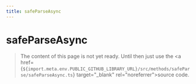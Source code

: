 ```yaml
---
title: safeParseAsync
---
```


# safeParseAsync

> The content of this page is not yet ready. Until then just use the <a href={`${import.meta.env.PUBLIC_GITHUB_LIBRARY_URL}/src/methods/safeParse/safeParseAsync.ts`} target="\_blank" rel="noreferrer">source code</a>.
